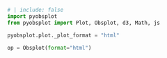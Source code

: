```python
# | include: false
import pyobsplot
from pyobsplot import Plot, Obsplot, d3, Math, js

pyobsplot.plot._plot_format = "html"

op = Obsplot(format="html")
```